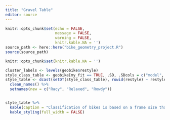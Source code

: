 ```yaml
---
title: "Gravel Table"
editor: source
---
```


```r
knitr::opts_chunk$set(echo = FALSE,
                      message = FALSE,
                      warning = FALSE,
                      knitr.kable.NA = '')
source_path <- here::here("bike_geometry_project.R")
source(source_path)


```

```r
knitr::opts_chunk$set(knitr.kable.NA = '')

cluster_labels <- levels(geobike$restyle)
style_class_table <- geobike[my_fit == TRUE, .SD, .SDcols = c("model", "restyle")]
style_table <- dcast(setDT(style_class_table), rowid(restyle) ~ restyle, value.var = "model")[, .SD, .SDcols = cluster_labels] %>%
  clean_names() %>%
  setnames(new = c("Racy", "Relaxed", "Rowdy"))


style_table %>%
  kable(caption = "Classification of bikes is based on a frame size that fits a 176 cm (5' 9.3\") cm high rider, according to manufacturer's charts.") %>%
  kable_styling(full_width = FALSE)


```
